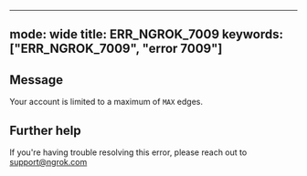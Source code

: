 
---
mode: wide
title: ERR_NGROK_7009
keywords: ["ERR_NGROK_7009", "error 7009"]
---

## Message
Your account is limited to a maximum of `MAX` edges.




## Further help
If you're having trouble resolving this error, please reach out to [support@ngrok.com](mailto:support@ngrok.com?subject=Help%20with%20ERR_NGROK_7009)

